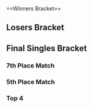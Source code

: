 {{DISPLAYTITLE:MLG Orlando 2006: Singles Bracket}}{{SetGame|melee}}
{{tabs static
|name1=Overview
|link1=MLG/2006/Orlando
|name2=Singles Bracket
|link2=MLG/2006/Orlando/Singles Bracket
|This=2
}}<br/>
==Winners Bracket==
{{32DEWBracketA
|tourneylink=MLG/2006/Orlando
|tourneyname=MLG Orlando 2006
|r1m1p1=Ken |r1m1p1flag=us |r1m1p1score=3 |r1m1win=1
|r1m1p2=Lambchops |r1m1p2flag=us |r1m1p2score=0
|r1m2p1=Chillindude |r1m2p1flag=us |r1m2p1score=3 |r1m2win=1
|r1m2p2=Husband |r1m2p2flag=us |r1m2p2score=2
|r1m3p1=Dope |r1m3p1flag=us |r1m3p1score=3 |r1m3win=1
|r1m3p2=Maverick |r1m3p2flag= |r1m3p2score=2
|r1m4p1=Vidjogamer |r1m4p1flag=us |r1m4p1score=3 |r1m4win=1
|r1m4p2=HugS |r1m4p2flag=us |r1m4p2score=0
|r1m5p1=KoreanDJ |r1m5p1flag=us |r1m5p1score=3 |r1m5win=1
|r1m5p2=RockCrock |r1m5p2flag=us |r1m5p2score=0
|r1m6p1=IK_GOST |r1m6p1flag= |r1m6p1score=1 |r1m6win=2
|r1m6p2=Rob$ |r1m6p2flag=us |r1m6p2score=3
|r1m7p1=King |r1m7p1flag=ca |r1m7p1score=3 |r1m7win=1
|r1m7p2=Darkrain |r1m7p2flag=us |r1m7p2score=1
|r1m8p1=KeepSpeedn |r1m8p1flag=us |r1m8p1score=1 |r1m8win=2
|r1m8p2=Mew2King |r1m8p2flag=us |r1m8p2score=3

|r1m9p1=ChuDat |r1m9p1flag=us |r1m9p1score=3 |r1m9win=1
|r1m9p2=Watty |r1m9p2flag=us |r1m9p2score=2
|r1m10p1=Kaiser |r1m10p1flag=us |r1m10p1score=2 |r1m10win=2
|r1m10p2=Eddie |r1m10p2flag=us |r1m10p2score=3
|r1m11p1=Caveman |r1m11p1flag=us |r1m11p1score=3 |r1m11win=1
|r1m11p2=Dmac |r1m11p2flag= |r1m11p2score=0
|r1m12p1=Thomas Tipman |r1m12p1flag=us |r1m12p1score=0 |r1m12win=2
|r1m12p2=Isai |r1m12p2flag=us |r1m12p2score=3
|r1m13p1=Tink |r1m13p1flag=us |r1m13p1score=3 |r1m13win=1
|r1m13p2=Mike G |r1m13p2flag= |r1m13p2score=0

|r1m14p1=Drephen |r1m14p1flag=us |r1m14p1score=3 |r1m14win=1
|r1m14p2=Wife |r1m14p2flag=us |r1m14p2score=1
|r1m14p1char1=sheik |r1m14p2char1=peach |r1m14p1stock1=1 |r1m14p2stock1=0 |r1m14win1=1 |r1m14stage1=Pokémon Stadium
|r1m14p1char2=sheik |r1m14p2char2=peach |r1m14p1stock2=0 |r1m14p2stock2=1 |r1m14win2=2 |r1m14stage2=Yoshi's Story
|r1m14p1char3=sheik |r1m14p2char3=peach |r1m14p1stock3=3 |r1m14p2stock3=0 |r1m14win3=1 |r1m14stage3=Final Destination
|r1m14p1char4=sheik |r1m14p2char4=peach |r1m14p1stock4=1 |r1m14p2stock4=0 |r1m14win4=1 |r1m14stage4=Mute City
|r1m14details={{BracketMatchDetails|preview=|lrthread=|interview=|recap=|comment=|live=|vodgame1=https://youtu.be/CC2yx4TcQVY|vodgame2=https://youtu.be/ovWQN4CQ7pE|vodgame3=https://youtu.be/RUqnv-aHobA|vodgame4=https://youtu.be/6Jhyox_6_mo}}

|r1m15p1=JBlaze |r1m15p1flag= |r1m15p1score=0 |r1m15win=2
|r1m15p2=Azen |r1m15p2flag=us |r1m15p2score=3
|r1m16p1=DaShizWiz |r1m16p1flag=us |r1m16p1score=0 |r1m16win=2
|r1m16p2=PC Chris |r1m16p2flag=us |r1m16p2score=3

|r2m1p1=Ken |r2m1p1flag=us |r2m1p1score=3 |r2m1win=1
|r2m1p2=Chillindude |r2m1p2flag=us |r2m1p2score=0
|r2m2p1=Dope |r2m2p1flag=us |r2m2p1score=3 |r2m2win=1
|r2m2p2=Vidjogamer |r2m2p2flag=us |r2m2p2score=2
|r2m3p1=KoreanDJ |r2m3p1flag=us |r2m3p1score=3 |r2m3win=1
|r2m3p2=Rob$ |r2m3p2flag=us |r2m3p2score=0
|r2m4p1=King |r2m4p1flag=ca |r2m4p1score=2 |r2m4win=2
|r2m4p2=Mew2King |r2m4p2flag=us |r2m4p2score=3
|r2m5p1=ChuDat |r2m5p1flag=us |r2m5p1score=3 |r2m5win=1
|r2m5p2=Eddie |r2m5p2flag=us |r2m5p2score=2
|r2m6p1=Caveman |r2m6p1flag=us |r2m6p1score=1 |r2m6win=2
|r2m6p2=Isai |r2m6p2flag=us |r2m6p2score=3
|r2m7p1=Tink |r2m7p1flag=us |r2m7p1score=2 |r2m7win=2
|r2m7p2=Drephen |r2m7p2flag=us |r2m7p2score=3

|r2m8p1=Azen |r2m8p1flag=us |r2m8p1score=3 |r2m8win=1
|r2m8p2=PC Chris |r2m8p2flag=us |r2m8p2score=1
|r2m8p1char1=marth |r2m8p2char1=falco |r2m8p1stock1=0 |r2m8p2stock1=2 |r2m8win1=2 |r2m8stage1=Yoshi's Story
|r2m8p1char2=marth |r2m8p2char2=falco |r2m8p1stock2=1 |r2m8p2stock2=0 |r2m8win2=1 |r2m8stage2=Final Destination
|r2m8p1char3=marth |r2m8p2char3=falco |r2m8p1stock3=1 |r2m8p2stock3=0 |r2m8win3=1 |r2m8stage3=Dream Land
|r2m8p1char4=marth |r2m8p2char4=falco |r2m8p1stock4=1 |r2m8p2stock4=0 |r2m8win4=1 |r2m8stage4=Pokémon Stadium
|r2m8details={{BracketMatchDetails|preview=|lrthread=|interview=|recap=|comment=|live=|vodgame1=https://youtu.be/7xhOg5u0X6c|vodgame2=https://youtu.be/acZ38hft6ig|vodgame3=https://youtu.be/xXnxiZMOL90|vodgame4=https://youtu.be/qcS4O--efLQ}}

|r3m1p1=Ken |r3m1p1flag=us |r3m1p1score=3 |r3m1win=1
|r3m1p2=Dope |r3m1p2flag=us |r3m1p2score=2
|r3m2p1=KoreanDJ |r3m2p1flag=us |r3m2p1score=3 |r3m2win=1
|r3m2p2=Mew2King |r3m2p2flag=us |r3m2p2score=1
|r3m3p1=ChuDat |r3m3p1flag=us |r3m3p1score=3 |r3m3win=1
|r3m3p2=Isai |r3m3p2flag=us |r3m3p2score=1
|r3m4p1=Drephen |r3m4p1flag=us |r3m4p1score=1 |r3m4win=2
|r3m4p2=Azen |r3m4p2flag=us |r3m4p2score=3

|r4m1p1=Ken |r4m1p1flag=us |r4m1p1score=1 |r4m1win=2
|r4m1p2=KoreanDJ |r4m1p2flag=us |r4m1p2score=3

|r4m2p1=ChuDat |r4m2p1flag=us |r4m2p1score=0 |r4m2win=2
|r4m2p2=Azen |r4m2p2flag=us |r4m2p2score=3
|r4m2p1char1=ic |r4m2p2char1=cf |r4m2p1stock1=0 |r4m2p2stock1=3 |r4m2win1=2 |r4m2stage1=Yoshi's Story
|r4m2p1char2=ic |r4m2p2char2=cf |r4m2p1stock2=0 |r4m2p2stock2=1 |r4m2win2=2 |r4m2stage2=Final Destination
|r4m2p1char3=ic |r4m2p2char3=cf |r4m2p1stock3=0 |r4m2p2stock3=1 |r4m2win3=2 |r4m2stage3=Corneria
|r4m2details={{BracketMatchDetails|preview=|lrthread=|interview=|recap=|comment=|live=|vodgame1=https://youtu.be/E-uEUxUGRhc|vodgame2=https://youtu.be/qJo-7g1Vh90|vodgame3=https://youtu.be/l-mnaYJs6Mk}}
}}
==Losers Bracket==
{{32DELBracketSmwA
|tourneylink=MLG/2006/Orlando
|tourneyname=MLG Orlando 2006
|l1placement=25-32
|l2placement=17-24
|l3placement=13-16
|l4placement=9-12
|l5placement=
|l6placement=

|l1m1p1=Lambchops |l1m1p1flag=us |l1m1p1score=2 |l1m1win=2
|l1m1p2=Husband |l1m1p2flag=us |l1m1p2score=3
|l1m2p1=Maverick |l1m2p1flag= |l1m2p1score=1 |l1m2win=2
|l1m2p2=HugS |l1m2p2flag=us |l1m2p2score=3
|l1m3p1=RockCrock |l1m3p1flag=us |l1m3p1score=3 |l1m3win=1
|l1m3p2=IK_GOST |l1m3p2flag= |l1m3p2score=0
|l1m4p1=Darkrain |l1m4p1flag=us |l1m4p1score=3 |l1m4win=1
|l1m4p2=KeepSpeedn |l1m4p2flag=us |l1m4p2score=2
|l1m5p1=Watty |l1m5p1flag=us |l1m5p1score=3 |l1m5win=1
|l1m5p2=Kaiser |l1m5p2flag=us |l1m5p2score=0
|l1m6p1=Dmac |l1m6p1flag= |l1m6p1score=0 |l1m6win=2
|l1m6p2=Thomas Tipman |l1m6p2flag=us |l1m6p2score=3
|l1m7p1=Mike G |l1m7p1flag= |l1m7p1score=0 |l1m7win=2
|l1m7p2=Wife |l1m7p2flag=us |l1m7p2score=3
|l1m8p1=JBlaze |l1m8p1flag= |l1m8p1score=1 |l1m8win=2
|l1m8p2=DaShizWiz |l1m8p2flag=us |l1m8p2score=3

|l2m1p1=PC Chris |l2m1p1flag=us |l2m1p1score=3 |l2m1win=1
|l2m1p2=Husband |l2m1p2flag=us |l2m1p2score=0
|l2m2p1=Tink |l2m2p1flag=us |l2m2p1score=0 |l2m2win=2
|l2m2p2=HugS |l2m2p2flag=us |l2m2p2score=3
|l2m3p1=Caveman |l2m3p1flag=us |l2m3p1score=3 |l2m3win=1
|l2m3p2=RockCrock |l2m3p2flag=us |l2m3p2score=0
|l2m4p1=Eddie |l2m4p1flag=us |l2m4p1score=2 |l2m4win=2
|l2m4p2=Darkrain |l2m4p2flag=us |l2m4p2score=3
|l2m5p1=King |l2m5p1flag=ca |l2m5p1score=3 |l2m5win=1
|l2m5p2=Watty |l2m5p2flag=us |l2m5p2score=0
|l2m6p1=Rob$ |l2m6p1flag=us |l2m6p1score=3 |l2m6win=1
|l2m6p2=Thomas Tipman |l2m6p2flag=us |l2m6p2score=0
|l2m7p1=Vidjogamer |l2m7p1flag=us |l2m7p1score=3 |l2m7win=1
|l2m7p2=Wife |l2m7p2flag=us |l2m7p2score=0
|l2m8p1=Chillindude |l2m8p1flag=us |l2m8p1score=3 |l2m8win=1
|l2m8p2=DaShizWiz |l2m8p2flag=us |l2m8p2score=0

|l3m1p1=PC Chris |l3m1p1flag=us |l3m1p1score=1 |l3m1win=2
|l3m1p2=HugS |l3m1p2flag=us |l3m1p2score=3
|l3m1p1char1=falco |l3m1p2char1=samus |l3m1p1stock1=0 |l3m1p2stock1=1 |l3m1win1=2 |l3m1stage1=Battlefield
|l3m1p1char2=falco |l3m1p2char2=samus |l3m1p1stock2=1 |l3m1p2stock2=0 |l3m1win2=1 |l3m1stage2=Final Destination
|l3m1p1char3=falco |l3m1p2char3=samus |l3m1p1stock3=0 |l3m1p2stock3=1 |l3m1win3=2 |l3m1stage3=Fountain of Dreams
|l3m1p1char4=falco |l3m1p2char4=samus |l3m1p1stock4=0 |l3m1p2stock4=1 |l3m1win4=2 |l3m1stage4=Pokémon Stadium
|l3m1details={{BracketMatchDetails|preview=|lrthread=|interview=|recap=|comment=|live=|vodgame1=https://youtu.be/FEZn4iXU8Cw|vodgame2=https://youtu.be/9d98XrO-oJI|vodgame3=https://youtu.be/0A0M_2lSeKg|vodgame4=https://youtu.be/8Y4bz_Vpm0E}}

|l3m2p1=Caveman |l3m2p1flag=us |l3m2p1score=0 |l3m2win=2
|l3m2p2=Darkrain |l3m2p2flag=us |l3m2p2score=3
|l3m3p1=King |l3m3p1flag=ca |l3m3p1score=0 |l3m3win=2
|l3m3p2=Rob$ |l3m3p2flag=us |l3m3p2score=3
|l3m4p1=Vidjogamer |l3m4p1flag=us |l3m4p1score=0 |l3m4win=2
|l3m4p2=Chillindude |l3m4p2flag=us |l3m4p2score=3

|l4m1p1=Dope |l4m1p1flag=us |l4m1p1score=1 |l4m1win=2
|l4m1p2=HugS |l4m1p2flag=us |l4m1p2score=3
|l4m1p1char1=falco |l4m1p2char1=samus |l4m1p1stock1=0 |l4m1p2stock1=2 |l4m1win1=2 |l4m1stage1=Yoshi's Story
|l4m1p1char2=falco |l4m1p2char2=samus |l4m1p1stock2=2 |l4m1p2stock2=0 |l4m1win2=1 |l4m1stage2=Rainbow Cruise
|l4m1p1char3=sheik |l4m1p2char3=samus |l4m1p1stock3=0 |l4m1p2stock3=2 |l4m1win3=2 |l4m1stage3=Battlefield
|l4m1p1char4=falco |l4m1p2char4=samus |l4m1p1stock4=0 |l4m1p2stock4=2 |l4m1win4=2 |l4m1stage4=Pokémon Stadium
|l4m1details={{BracketMatchDetails|preview=|lrthread=|interview=|recap=|comment=|live=|vodgame1=https://youtu.be/hoZIdAToQRc|vodgame2=https://youtu.be/xj_VCy7dVk4|vodgame3=https://youtu.be/9ogt_N9KS0Q|vodgame4=https://youtu.be/eI5DPE3x4z0}}

|l4m2p1=Mew2King |l4m2p1flag=us |l4m2p1score=3 |l4m2win=1
|l4m2p2=Darkrain |l4m2p2flag=us |l4m2p2score=2
|l4m3p1=Isai |l4m3p1flag=us |l4m3p1score=3 |l4m3win=1
|l4m3p2=Rob$ |l4m3p2flag=us |l4m3p2score=0
|l4m4p1=Drephen |l4m4p1flag=us |l4m4p1score=0 |l4m4win=2
|l4m4p2=Chillindude |l4m4p2flag=us |l4m4p2score=3

|l5m1p1=HugS |l5m1p1flag=us |l5m1p1score=1 |l5m1win=2
|l5m1p2=Mew2King |l5m1p2flag=us |l5m1p2score=3
|l5m2p1=Isai |l5m2p1flag=us |l5m2p1score=3 |l5m2win=1
|l5m2p2=Chillindude |l5m2p2flag=us |l5m2p2score=2

|l6m1p1=ChuDat |l6m1p1flag=us |l6m1p1score=3 |l6m1win=1
|l6m1p2=Mew2King |l6m1p2flag=us |l6m1p2score=1
|l6m2p1=Ken |l6m2p1flag=us |l6m2p1score=1 |l6m2win=2
|l6m2p2=Isai |l6m2p2flag=us |l6m2p2score=3
}}
<onlyinclude>
==Final Singles Bracket==
===7th Place Match===
{{2SEBracketSmw
|tourneylink=MLG/2006/Orlando
|tourneyname=MLG Orlando 2006
|r1loserplacement=8
|r1winnerplacement=7

|r1m1p1=HugS |r1m1p1flag=us |r1m1p1score=3
|r1m1p2=Chillindude |r1m1p2flag=us |r1m1p2score=0
|r1m1win=1
|r1m1p1char1=samus |r1m1p2char1=fox |r1m1p1stock1=1 |r1m1p2stock1=0 |r1m1win1=1 |r1m1stage1=Battlefield
|r1m1p1char2=samus |r1m1p2char2=marth |r1m1p1stock2=1 |r1m1p2stock2=0 |r1m1win2=1 |r1m1stage2=Yoshi's Story
|r1m1p1char3=samus |r1m1p2char3=fox |r1m1p1stock3=1 |r1m1p2stock3=0 |r1m1win3=1 |r1m1stage3=Final Destination
|r1m1details={{BracketMatchDetails|preview=|lrthread=|interview=|recap=|comment=|live=|vod=https://youtu.be/K9rNWaFJ6JY|vod2=https://youtu.be/ZVdCzpzm49U}}
}}

===5th Place Match===
{{2SEBracketSmw
|tourneylink=MLG/2006/Orlando
|tourneyname=MLG Orlando 2006
|r1loserplacement=6
|r1winnerplacement=5

|r1m1p1=Mew2King |r1m1p1flag=us |r1m1p1score=
|r1m1p2=Ken |r1m1p2flag=us |r1m1p2score={{win}}
|r1m1win=2
}}
===Top 4===
{{DEFinalSmwBracket
|tourneylink=MLG/2006/Orlando
|tourneyname=MLG Orlando 2006
|l1placement=4
|r2placement=3
|r3loserplacement=2
|r3winnerplacement=1
|column-width-finals=200
|export_score=true

<!-- FROM WINNERS -->
|r1m1p1=KoreanDJ |r1m1p1flag=us |r1m1p1score=0
|r1m1p2=Azen |r1m1p2flag=us |r1m1p2score=3
|r1m1win=2

<!-- FROM LOSERS -->
|l1m1p1=ChuDat |l1m1p1flag=us |l1m1p1score=6
|l1m1p2=Isai |l1m1p2flag=us |l1m1p2score=2
|l1m1win=1
|l1m1details={{BracketMatchDetails|preview=|lrthread=|interview=|recap=|comment=The 3-1 score from their previous match carried over into Losers Finals.}}

<!-- LOSERS FINALS -->
|r2m1p1=KoreanDJ |r2m1p1flag=us |r2m1p1score=2
|r2m1p2=ChuDat |r2m1p2flag=us |r2m1p2score=3
|r2m1win=2

<!-- GRAND FINALS -->
|r3m1p1=Azen |r3m1p1flag=us |r3m1p1score=6
|r3m1p2=ChuDat |r3m1p2flag=us |r3m1p2score=2
|r3m1win=1
|r3m1p1char1=cf |r3m1p2char1=ic |r3m1p1stock1=0 |r3m1p2stock1=3 |r3m1win1=2 |r3m1stage1=Final Destination
|r3m1p1char2=cf |r3m1p2char2=ic |r3m1p1stock2=0 |r3m1p2stock2=1 |r3m1win2=2 |r3m1stage2=Dream Land
|r3m1p1char3=cf |r3m1p2char3=ic |r3m1p1stock3=1 |r3m1p2stock3=0 |r3m1win3=1 |r3m1stage3=Yoshi's Story
|r3m1p1char4=cf |r3m1p2char4=ic |r3m1p1stock4=1 |r3m1p2stock4=0 |r3m1win4=1 |r3m1stage4=Pokémon Stadium
|r3m1p1char5=cf |r3m1p2char5=ic |r3m1p1stock5=2 |r3m1p2stock5=0 |r3m1win5=1 |r3m1stage5=Battlefield
|r3m1details={{BracketMatchDetails|preview=|lrthread=|interview=|recap=|comment=The 3-0 score from their previous match carried over into Grand Finals.|live=|vodgame1=https://youtu.be/iPGQ3Ghexrg|vodgame2=https://youtu.be/dpVWw_yiXjw|vodgame3=https://youtu.be/BIYP9ElOzWA|vodgame4=https://youtu.be/R3swwTyboJM|vodgame5=https://youtu.be/v4XFcd4ebsM}}
}}
</onlyinclude>
